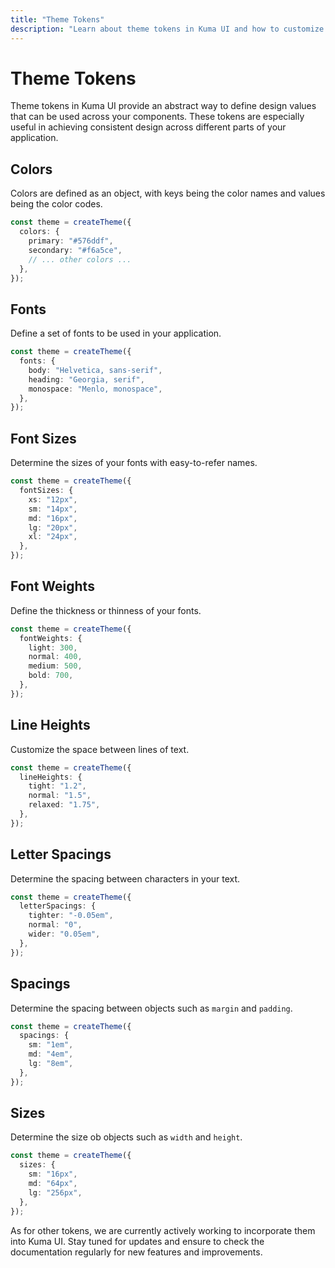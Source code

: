 ```yaml
---
title: "Theme Tokens"
description: "Learn about theme tokens in Kuma UI and how to customize them to suit your design needs."
---
```



# Theme Tokens

Theme tokens in Kuma UI provide an abstract way to define design values that can be used across your components. These tokens are especially useful in achieving consistent design across different parts of your application.

## Colors

Colors are defined as an object, with keys being the color names and values being the color codes.

```ts filename="kuma.config.ts"
const theme = createTheme({
  colors: {
    primary: "#576ddf",
    secondary: "#f6a5ce",
    // ... other colors ...
  },
});
```

## Fonts

Define a set of fonts to be used in your application.

```ts filename="kuma.config.ts"
const theme = createTheme({
  fonts: {
    body: "Helvetica, sans-serif",
    heading: "Georgia, serif",
    monospace: "Menlo, monospace",
  },
});
```

## Font Sizes

Determine the sizes of your fonts with easy-to-refer names.

```ts filename="kuma.config.ts"
const theme = createTheme({
  fontSizes: {
    xs: "12px",
    sm: "14px",
    md: "16px",
    lg: "20px",
    xl: "24px",
  },
});
```

## Font Weights

Define the thickness or thinness of your fonts.

```ts filename="kuma.config.ts"
const theme = createTheme({
  fontWeights: {
    light: 300,
    normal: 400,
    medium: 500,
    bold: 700,
  },
});
```

## Line Heights

Customize the space between lines of text.

```ts filename="kuma.config.ts"
const theme = createTheme({
  lineHeights: {
    tight: "1.2",
    normal: "1.5",
    relaxed: "1.75",
  },
});
```

## Letter Spacings

Determine the spacing between characters in your text.

```ts filename="kuma.config.ts"
const theme = createTheme({
  letterSpacings: {
    tighter: "-0.05em",
    normal: "0",
    wider: "0.05em",
  },
});
```

## Spacings

Determine the spacing between objects such as `margin` and `padding`.

```ts filename="kuma.config.ts"
const theme = createTheme({
  spacings: {
    sm: "1em",
    md: "4em",
    lg: "8em",
  },
});
```

## Sizes

Determine the size ob objects such as `width` and `height`.

```ts filename="kuma.config.ts"
const theme = createTheme({
  sizes: {
    sm: "16px",
    md: "64px",
    lg: "256px",
  },
});
```

<Callout type="warning">
  As for other tokens, we are currently actively working to incorporate them
  into Kuma UI. Stay tuned for updates and ensure to check the documentation
  regularly for new features and improvements.
</Callout>
